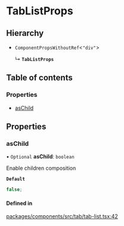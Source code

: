 # TabListProps

## Hierarchy

- `ComponentPropsWithoutRef`\<`"div"`\>

  ↳ **`TabListProps`**

## Table of contents

### Properties

- [asChild](props.md#aschild)

## Properties

### asChild

• `Optional` **asChild**: `boolean`

Enable children composition

**`Default`**

```ts
false;
```

#### Defined in

[packages/components/src/tab/tab-list.tsx:42](https://github.com/vtex/shoreline/blob/9cdfd7505/packages/components/src/tab/tab-list.tsx#L42)

